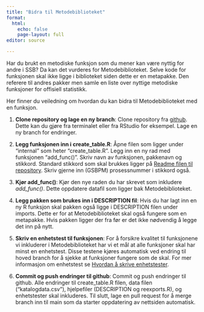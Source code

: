 ```yaml
---
title: "Bidra til Metodebiblioteket"
format:
  html:
    echo: false
    page-layout: full
editor: source

---
```


Har du brukt en metodiske funksjon som du mener kan være nyttig for andre i SSB? Da kan det vurderes for Metodebiblioteket. Selve kode for funksjonen skal ikke ligge i biblioteket siden dette er en metapakke. Den referere til andres pakker men samle en liste over nyttige metodiske funksjoner for offisiell statistikk. 

Her finner du veiledning om hvordan du kan bidra til Metodebiblioteket med en funksjon. 

1. **Clone repository og lage en ny branch**:
Clone repository fra [github](https://github.com/statisticsnorway/metodebiblioteket). Dette kan du gjøre fra terminalet eller fra  RStudio for eksempel. Lage en ny branch for endringer. 

2. **Legg funksjonen inn i create_table.R**: 
Åpne filen som ligger under "internal" som heter "create_table.R". Legg inn en ny rad med funksjonen "add_func()". Skriv navn av funksjonen, pakkenavn og stikkord. Standard stikkord som skal brukkes ligger på [Readme filen til repository](https://github.com/statisticsnorway/metodebiblioteket/blob/master/README.md#n%C3%B8kkelord). Skriv gjerne inn (GSBPM) prosessnummer i stikkord også. 

3. **Kjør add_func()**:
Kjør den nye raden du har skrevet som inkludere *add_func()*. Dette oppdatere datafil som ligger bak Metodebiblioteket.

4. **Legg pakken som brukes inn i DESCRIPTION fil**: 
Hvis du har lagt inn en ny R funksjon skal pakken også ligge i DESCRIPTION filen under imports. Dette er for at Metodebiblioteket skal også fungere som en metapakke. Hvis pakken ligger der fra før er det ikke nødvendig å legge det inn på nytt.

5. **Skriv en enhetstest til funksjonen**: 
For å forsikre kvalitet til funksjonene vi inkluderer i Metodebiblioteket har vi et mål at alle funksjoner skal har minst en enhetstest. Disse testene kjøres automatisk ved endring til hoved branch for å sjekke at funksjoner fungere som de skal. For mer informasjon om enhetstest se [Hvordan å skrive enhetstester](https://statisticsnorway.github.io/ssb-metodebiblioteket/enhetstester.html).

6. **Commit og push endringer til github**:
Commit og push endringer til github. Alle endringer til create_table.R filen, data filen ("katalogdata.csv"), hjelpefiler (DESCRIPTION og reexports.R), og enhetstester skal inkluderes. Til slutt, lage en pull request for å merge branch inn til main som da starter oppdatering av nettsiden automatisk.

